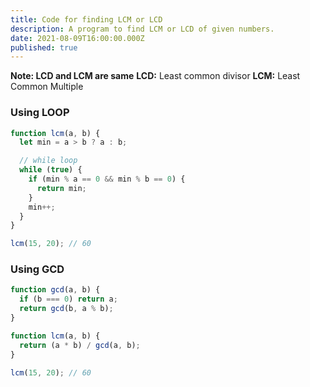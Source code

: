 ```yaml
---
title: Code for finding LCM or LCD
description: A program to find LCM or LCD of given numbers.
date: 2021-08-09T16:00:00.000Z
published: true
---
```


**Note: LCD and LCM are same**
**LCD:** Least common divisor
**LCM:** Least Common Multiple

### Using LOOP

```js
function lcm(a, b) {
  let min = a > b ? a : b;

  // while loop
  while (true) {
    if (min % a == 0 && min % b == 0) {
      return min;
    }
    min++;
  }
}

lcm(15, 20); // 60
```

### Using GCD

```js
function gcd(a, b) {
  if (b === 0) return a;
  return gcd(b, a % b);
}

function lcm(a, b) {
  return (a * b) / gcd(a, b);
}

lcm(15, 20); // 60
```
